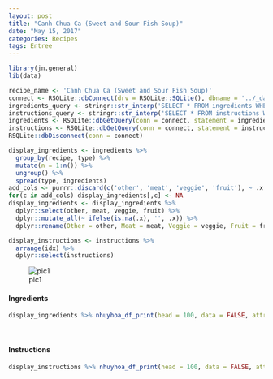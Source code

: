 ```yaml
---
layout: post
title: "Canh Chua Ca (Sweet and Sour Fish Soup)"
date: "May 15, 2017"
categories: Recipes
tags: Entree
---
```


```r
library(jn.general)
lib(data)

recipe_name <- 'Canh Chua Ca (Sweet and Sour Fish Soup)'
connect <- RSQLite::dbConnect(drv = RSQLite::SQLite(), dbname = '../_data/recipes.db')
ingredients_query <- stringr::str_interp('SELECT * FROM ingredients WHERE recipe = "${recipe_name}"')
instructions_query <- stringr::str_interp('SELECT * FROM instructions WHERE recipe = "${recipe_name}"')
ingredients <- RSQLite::dbGetQuery(conn = connect, statement = ingredients_query)
instructions <- RSQLite::dbGetQuery(conn = connect, statement = instructions_query)
RSQLite::dbDisconnect(conn = connect)

display_ingredients <- ingredients %>%
  group_by(recipe, type) %>%
  mutate(n = 1:n()) %>%
  ungroup() %>%
  spread(type, ingredients)
add_cols <- purrr::discard(c('other', 'meat', 'veggie', 'fruit'), ~ .x %in% colnames(display_ingredients))
for(c in add_cols) display_ingredients[,c] <- NA
display_ingredients <- display_ingredients %>%
  dplyr::select(other, meat, veggie, fruit) %>% 
  dplyr::mutate_all(~ ifelse(is.na(.x), '', .x)) %>%
  dplyr::rename(Other = other, Meat = meat, Veggie = veggie, Fruit = fruit)

display_instructions <- instructions %>%
  arrange(idx) %>%
  dplyr::select(instructions)
```

![pic1]( {{"/figure/food/Canh_Chua_Ca.JPG" | absolute_url }})




#### Ingredients

```r
display_ingredients %>% nhuyhoa_df_print(head = 100, data = FALSE, attribute = "class = \"presenttab\"")
```

<br>

#### Instructions

```r
display_instructions %>% nhuyhoa_df_print(head = 100, data = FALSE, attribute = "class = \"presenttabnoh\"")
```

